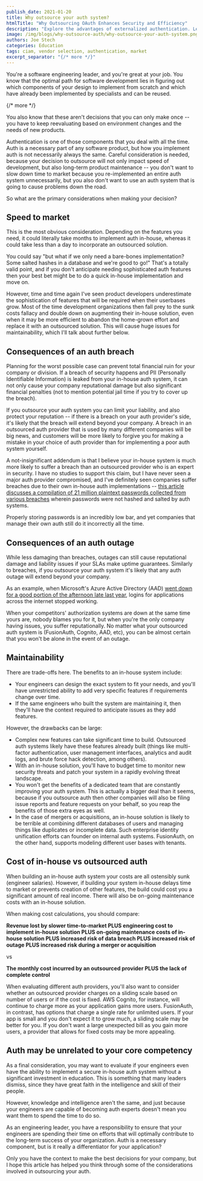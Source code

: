 ```yaml
---
publish_date: 2021-01-20 
title: Why outsource your auth system?
htmlTitle: "Why Outsourcing OAuth Enhances Security and Efficiency"
description: "Explore the advantages of externalized authentication. Learn how outsourcing OAuth can improve security, reduce development time, and simplify maintenance."
image: /img/blogs/why-outsource-auth/why-outsource-your-auth-system.png
authors: Joe Stech
categories: Education
tags: ciam, vendor selection, authentication, market
excerpt_separator: "{/* more */}"
---
```


You're a software engineering leader, and you're great at your job. You know that the optimal path for software development lies in figuring out which components of your design to implement from scratch and which have already been implemented by specialists and can be reused. 

{/* more */}

You also know that these aren't decisions that you can only make once -- you have to keep reevaluating based on environment changes and the needs of new products.

Authentication is one of those components that you deal with all the time. Auth is a necessary part of any software product, but how you implement auth is not necessarily always the same. Careful consideration is needed, because your decision to outsource will not only impact speed of development, but also long-term product maintenance -- you don't want to slow down time to market because you re-implemented an entire auth system unnecessarily, but you also don't want to use an auth system that is going to cause problems down the road. 

So what are the primary considerations when making your decision?

## Speed to market

This is the most obvious consideration. Depending on the features you need, it could literally take months to implement auth in-house, whereas it could take less than a day to incorporate an outsourced solution. 

You could say "but what if we only need a bare-bones implementation? Some salted hashes in a database and we're good to go!" That's a totally valid point, and if you don't anticipate needing sophisticated auth features then your best bet might be to do a quick in-house implementation and move on. 

However, time and time again I've seen product developers underestimate the sophistication of features that will be required when their userbases grow. Most of the time development organizations then fall prey to the sunk costs fallacy and double down on augmenting their in-house solution, even when it may be more efficient to abandon the home-grown effort and replace it with an outsourced solution. This will cause huge issues for maintainability, which I'll talk about further below.

## Consequences of an auth breach

Planning for the worst possible case can prevent total financial ruin for your company or division. If a breach of security happens and PII (Personally Identifiable Information) is leaked from your in-house auth system, it can not only cause your company reputational damage but also significant financial penalties (not to mention potential jail time if you try to cover up the breach).

If you outsource your auth system you can limit your liability, and also protect your reputation -- if there is a breach on your auth provider's side, it's likely that the breach will extend beyond your company. A breach in an outsourced auth provider that is used by many different companies will be big news, and customers will be more likely to forgive you for making a mistake in your choice of auth provider than for implementing a poor auth system yourself.

A not-insignificant addendum is that I believe your in-house system is much more likely to suffer a breach than an outsourced provider who is an expert in security. I have no studies to support this claim, but I have never seen a major auth provider compromised, and I've definitely seen companies suffer breaches due to their own in-house auth implementations -- [this article discusses a compilation of 21 million plaintext passwords collected from various breaches](https://arstechnica.com/information-technology/2019/01/hacked-and-dumped-online-773-million-records-with-plaintext-passwords/) wherein passwords were not hashed and salted by auth systems. 

Properly storing passwords is an incredibly low bar, and yet companies that manage their own auth still do it incorrectly all the time.

## Consequences of an auth outage

While less damaging than breaches, outages can still cause reputational damage and liability issues if your SLAs make uptime guarantees. Similarly to breaches, if you outsource your auth system it's likely that any auth outage will extend beyond your company. 

As an example, when Microsoft's Azure Active Directory (AAD) [went down for a good portion of the afternoon late last year](https://www.zdnet.com/article/microsofts-azure-ad-authentication-outage-what-went-wrong/), logins for applications across the internet stopped working. 

When your competitors' authorization systems are down at the same time yours are, nobody blames you for it, but when you're the only company having issues, you suffer reputationally. No matter what your outsourced auth system is (FusionAuth, Cognito, AAD, etc), you can be almost certain that you won't be alone in the event of an outage.

## Maintainability

There are trade-offs here. The benefits to an in-house system include:

* Your engineers can design the exact system to fit your needs, and you'll have unrestricted ability to add very specific features if requirements change over time.
* If the same engineers who built the system are maintaining it, then they'll have the context required to anticipate issues as they add features.

However, the drawbacks can be large:

* Complex new features can take significant time to build. Outsourced auth systems likely have these features already built (things like multi-factor authentication, user management interfaces, analytics and audit logs, and brute force hack detection, among others).
* With an in-house solution, you'll have to budget time to monitor new security threats and patch your system in a rapidly evolving threat landscape.
* You won't get the benefits of a dedicated team that are constantly improving your auth system. This is actually a bigger deal than it seems, because if you outsource auth then other companies will also be filing issue reports and feature requests on your behalf, so you reap the benefits of those extra eyes as well.
* In the case of mergers or acquisitions, an in-house solution is likely to be terrible at combining different databases of users and managing things like duplicates or incomplete data. Such enterprise identity unification efforts can founder on internal auth systems. FusionAuth, on the other hand, supports modeling different user bases with tenants. 

## Cost of in-house vs outsourced auth

When building an in-house auth system your costs are all ostensibly sunk (engineer salaries). However, if building your system in-house delays time to market or prevents creation of other features, the build could cost you a significant amount of real income. There will also be on-going maintenance costs with an in-house solution. 

When making cost calculations, you should compare:

**Revenue lost by slower time-to-market PLUS engineering cost to implement in-house solution PLUS on-going maintenance costs of in-house solution PLUS increased risk of data breach PLUS increased risk of outage PLUS increased risk during a merger or acquisition**

vs 

**The monthly cost incurred by an outsourced provider PLUS the lack of complete control**

When evaluating different auth providers, you'll also want to consider whether an outsourced provider charges on a sliding scale based on number of users or if the cost is fixed. AWS Cognito, for instance, will continue to charge more as your application gains more users. FusionAuth, in contrast, has options that charge a single rate for unlimited users. If your app is small and you don't expect it to grow much, a sliding scale may be better for you. If you don't want a large unexpected bill as you gain more users, a provider that allows for fixed costs may be more appealing.

## Auth may be unrelated to your core competency

As a final consideration, you may want to evaluate if your engineers even have the ability to implement a secure in-house auth system without a significant investment in education. This is something that many leaders dismiss, since they have great faith in the intelligence and skill of their people. 

However, knowledge and intelligence aren't the same, and just because your engineers are capable of becoming auth experts doesn't mean you want them to spend the time to do so. 

As an engineering leader, you have a responsibility to ensure that your engineers are spending their time on efforts that will optimally contribute to the long-term success of your organization. Auth is a necessary component, but is it really a differentiator for your application?

Only you have the context to make the best decisions for your company, but I hope this article has helped you think through some of the considerations involved in outsourcing your auth.

